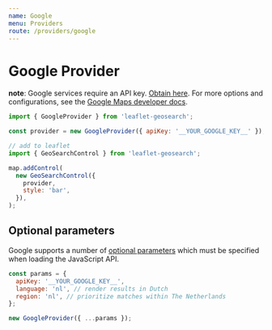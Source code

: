 ```yaml
---
name: Google
menu: Providers
route: /providers/google
---
```



# Google Provider

**note**: Google services require an API key. [Obtain here][1].
For more options and configurations, see the [Google Maps developer docs][2].

<Playground>
  <Map provider="Google" />
</Playground>

```js
import { GoogleProvider } from 'leaflet-geosearch';

const provider = new GoogleProvider({ apiKey: '__YOUR_GOOGLE_KEY__' });

// add to leaflet
import { GeoSearchControl } from 'leaflet-geosearch';

map.addControl(
  new GeoSearchControl({
    provider,
    style: 'bar',
  }),
);
```

## Optional parameters

Google supports a number of [optional parameters][3] which must be specified when loading the JavaScript API.

```js
const params = {
  apiKey: '__YOUR_GOOGLE_KEY__',
  language: 'nl', // render results in Dutch
  region: 'nl', // prioritize matches within The Netherlands
};

new GoogleProvider({ ...params });
```

[1]: https://developers.google.com/maps/documentation/javascript/get-api-key
[2]: https://developers.google.com/maps/documentation/geocoding/start
[3]: https://developers.google.com/maps/documentation/geocoding/intro#geocoding

